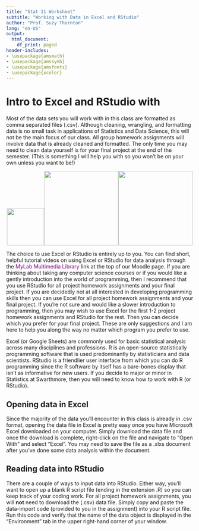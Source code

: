 ```yaml
---
title: "Stat 11 Worksheet"
subtitle: "Working with Data in Excel and RStudio" 
author: "Prof. Suzy Thornton"
lang: "en-US"
output:
  html_document:
    df_print: paged
header-includes:
- \usepackage{amsmath}
- \usepackage{amssymb}
- \usepackage{amsfonts}
- \usepackage{xcolor}
---
```



# Intro to Excel and RStudio with  

Most of the data sets you will work with in this class are formatted as comma separated files (.csv). Although cleaning, wrangling, and formatting data is no small task in applications of Statistics and Data Science, this will not be the main focus of our class. All group homework assignments will involve data that is already cleaned and formatted. The only time you may need to clean data yourself is for your final project at the end of the semester. (This is something I will help you with so you won't be on your own unless you want to be!) 


<p align="center">![](./images/excel.png){width=100px}![](./images/indecision.png){width=200px}![](./images/rstudio.png){width=200px}</p>


The choice to use Excel or RStudio is entirely up to you. You can find short, helpful tutorial videos on using Excel or RStudio for data analysis through the <span style="color:purple">MyLab Multimedia Library</span> link at the top of our Moodle page. If you are thinking about taking any computer science courses or if you would like a gently introduction into the world of programming, then I recommend that you use RStudio for all project homework assignments and your final project. If you are decidedly not at all interested in developing programming skills then you can use Excel for all project homework assignments and your final project. If you're not sure and would like a slower introduction to programming, then you may wish to use Excel for the first 1-2 project homework assignments and RStudio for the rest. Then you can decide which you prefer for your final project. These are only suggestions and I am here to help you along the way no matter which program you prefer to use. 

Excel (or Google Sheets) are commonly used for basic statistical analysis across many disciplines and professions. R is an open-source statistically programming software that is used predominantly by statisticians and data scientists. RStudio is a friendlier user interface from which you can do R programming since the R software by itself has a bare-bones display that isn't as informative for new users. If you decide to major or minor in Statistics at Swarthmore, then you will need to know how to work with R (or RStudio). 

## Opening data in Excel

Since the majority of the data you'll encounter in this class is already in .csv format, opening the data file in Excel is pretty easy once you have Microsoft Excel downloaded on your computer. Simply download the data file and once the download is complete, right-click on the file and navigate to "Open With" and select "Excel". You may need to save the file as a .xlxs document after you've done some data analysis within the document. 

## Reading data into RStudio

There are a couple of ways to input data into RStudio. Either way, you'll want to open up a blank R script file (ending in the extension .R) so you can keep track of your coding work. For all project homework assignments, you will **not** need to download the (.csv) data file. Simply copy and paste the data-import code (provided to you in the assignment) into your R script file. Run this code and verify that the name of the data object is displayed in the "Environment" tab in the upper right-hand corner of your window. 

 